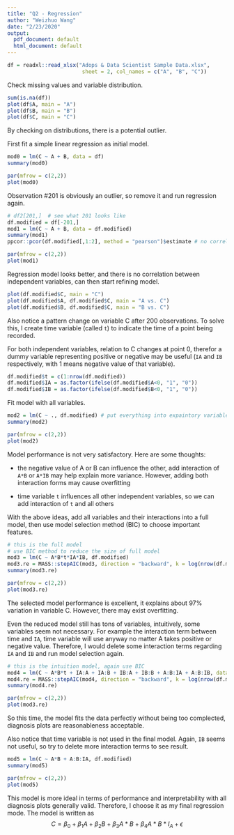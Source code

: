 ```yaml
---
title: "Q2 - Regression"
author: "Weizhuo Wang"
date: "2/23/2020"
output:
  pdf_document: default
  html_document: default
---
```


```r
df = readxl::read_xlsx("Adops & Data Scientist Sample Data.xlsx", 
                        sheet = 2, col_names = c("A", "B", "C"))
```

Check missing values and variable distribution.

```r
sum(is.na(df))
plot(df$A, main = "A")
plot(df$B, main = "B")
plot(df$C, main = "C")
```

By checking on distributions, there is a potential outlier.

First fit a simple linear regression as initial model.

```r
mod0 = lm(C ~ A + B, data = df)
summary(mod0)

par(mfrow = c(2,2))
plot(mod0)
```

Observation #201 is obviously an outlier, so remove it and run regression again.

```r
# df2[201,]  # see what 201 looks like
df.modified = df[-201,]
mod1 = lm(C ~ A + B, data = df.modified)
summary(mod1)
ppcor::pcor(df.modified[,1:2], method = "pearson")$estimate # no correlation between A and B

par(mfrow = c(2,2))
plot(mod1)
```

Regression model looks better, and there is no correlation between independent variables, can then start refining model. 

```r
plot(df.modified$C, main = "C")
plot(df.modified$A, df.modified$C, main = "A vs. C")
plot(df.modified$B, df.modified$C, main = "B vs. C")
```

Also notice a pattern change on variable C after 200 observations. To solve this, I create time variable (called `t`) to indicate the time of a point being recorded.

For both independent variables, relation to C changes at point 0, therefor a dummy variable representing positive or negative may be useful (`IA` and `IB` respectively, with 1 means negative value of that variable). 

```r
df.modified$t = c(1:nrow(df.modified))
df.modified$IA = as.factor(ifelse(df.modified$A<0, "1", "0"))
df.modified$IB = as.factor(ifelse(df.modified$B<0, "1", "0"))
```

Fit model with all variables.

```r
mod2 = lm(C ~ ., df.modified) # put everything into expaintory variable
summary(mod2)

par(mfrow = c(2,2))
plot(mod2)
```

Model performance is not very satisfactory. Here are some thoughts:

- the negative value of A or B can influence the other, add interaction of `A*B` or `A*IB` may help explain more variance. However, adding both interaction forms may cause overfitting

- time variable `t` influences all other independent variables, so we can add interaction of `t` and all others

With the above ideas, add all variables and their interactions into a full model, then use model selection method (BIC) to choose important features.

```r
# this is the full model
# use BIC method to reduce the size of full model
mod3 = lm(C ~ A*B*t*IA*IB, df.modified) 
mod3.re = MASS::stepAIC(mod3, direction = "backward", k = log(nrow(df.modified)), trace = 0)
summary(mod3.re)

par(mfrow = c(2,2))
plot(mod3.re)
```

The selected model performance is excellent, it explains about 97% variation in variable C. However, there may exist overfitting.

Even the reduced model still has tons of variables, intuitively, some variables seem not necessary. For example the interaction term between time and `IA`, time variable will use anyway no matter A takes positive or negative value. Therefore, I would delete some interaction terms regarding `IA` and `IB` and run model selection again.

```r
# this is the intuition model, again use BIC 
mod4 = lm(C ~ A*B*t + IA:A + IA:B + IB:A + IB:B + A:B:IA + A:B:IB, data = df.modified) 
mod4.re = MASS::stepAIC(mod4, direction = "backward", k = log(nrow(df.modified)), trace = 0)
summary(mod4.re)

par(mfrow = c(2,2))
plot(mod3.re)
```

So this time, the model fits the data perfectly without being too complected, diagnosis plots are reasonableness acceptable. 

Also notice that time variable is not used in the final model. Again, `IB` seems not useful, so try to delete more interaction terms to see result.

```r
mod5 = lm(C ~ A*B + A:B:IA, df.modified)
summary(mod5)

par(mfrow = c(2,2))
plot(mod5)
```

This model is more ideal in terms of performance and interpretability with all diagnosis plots generally valid. Therefore, I choose it as my final regression mode. The model is written as 
$$ C = \beta_0 + \beta_1A + \beta_2B + \beta_3A*B + \beta_4A*B*I_A + \epsilon $$